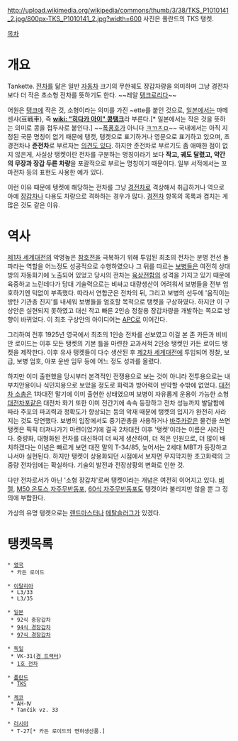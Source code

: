 http://upload.wikimedia.org/wikipedia/commons/thumb/3/38/TKS_P1010141_2.jpg/800px-TKS_P1010141_2.jpg?width=600
사진은 폴란드의 TKS 탱켓.

[[목차]]

= 개요 =
Tankette. [[전차]]를 닮은 일반 [[자동차]] 크기의 무한궤도 장갑차량을 의미하며 그냥 경전차보다 더 작은 초소형 전차를 뜻하기도 한다. ~~레알 [[탱크로리]]다~~ 

어원은 [[탱크]]에 작은 것, 소형이라는 의미를 가진 ~ette를 붙인 것으로, [[일본]]에서는 마메센샤(豆戦車), 즉 '''[[wiki: "히다카 아이" 콩탱크]]'''라 부른다.[* 일본에서는 작은 것을 뜻하는 의미로 콩을 접두사로 붙인다.] ~~[[폭풍호]]가 아니다 [[ㅋㄲㅈㅁ]]~~ 국내에서는 아직 지정된 국문 명칭이 없기 때문에 탱캣, 탱켓으로 표기하거나 영문으로 표기하고 있으며, 초경전차나 '''준전차'''로 부르자는 [http://bluegazer.egloos.com/2907280 의견도 있다]. 하지만 준전차로 부르기도 좀 애매한 점이 없지 않은게, 사실상 탱켓이란 전차를 구분하는 명칭이라기 보다 '''작고, 궤도 달렸고, 약간의 무장과 장갑 두른 차량'''을 포괄적으로 부르는 명칭이기 때문이다. 일부 서적에서는 꼬마전차 등의 표현도 사용한 예가 있다.

이런 이유 때문에 텡켓에 해당하는 전차를 그냥 [[경전차]]로 격상해서 취급하거나 역으로 아예 [[장갑차]]나 다용도 차량으로 격하하는 경우가 많다. [[경전차]] 항목의 목록과 겹치는 게 많은 것도 같은 이유.

= 역사 =
[[제1차 세계대전]]의 악명높은 [[참호전]]을 극복하기 위해 투입된 최초의 전차는 분명 전선 돌파라는 역할을 어느정도 성공적으로 수행하였으나 그 뒤를 따르는 [[보병]]들은 여전히 상대방의 자동화기에 노출되어 있었고 당시의 전차는 [[육상전함]]의 성격을 가지고 있기 때문에 육중하고 느린데다가 당대 기술력으로는 비싸고 대량생산이 어려워서 보병들을 전부 엄호하기엔 턱없이 부족했다.
따라서 연합군은 전차의 뒤, 그리고 보병의 선두에 '움직이는 방탄 기관총 진지'를 내세워 보병들을 엄호할 목적으로 탱켓을 구상하였다. 하지만 이 구상안은 실현되지 못하였고 대신 작고 빠른 2인승 정찰용 장갑차량을 개발하는 쪽으로 방향이 바뀌었다. 이 최초 구상안의 아이디어는 [[APC]]로 이어간다.

그리하여 전후 1925년 영국에서 최초의 1인승 전차를 선보였고 이걸 본 존 카든과 비비안 로이드는 이후 모든 탱켓의 기본 틀을 마련한 교과서적 2인승 탱켓인 카든 로이드 탱켓을 제작한다. 이후 유사 탱켓들이 다수 생산된 후 [[제2차 세계대전]]에 투입되어 정찰, 보급, 보병 엄호, 야포 운반 임무 등에 어느 정도 성과를 올렸다.

하지만 이미 출현했을 당시부터 본격적인 전쟁용으로 보는 것이 아니라 전투용으로는 내부치안용이나 식민지용으로 보았을 정도로 화력과 방어력이 빈약할 수밖에 없었다. [[대전차 소총]]은 1차대전 말기에 이미 출현한 상태였으며 보병이 자유롭게 운용이 가능한 소형 [[대전차포]]같은 대전차 화기 또한 이미 전간기에 속속 등장하고 전차 성능까지 발달함에 따라 주포의 파괴력과 정확도가 향상되는 등의 악재 때문에 탱켓의 입지가 완전히 사라지는 것도 당연했다. 보병의 입장에서도 중기관총을 사용하거나 [[바주카]]같은 물건을 쓰면 탱켓은 픽픽 터져나가기 마련이었기에 결국 2차대전 이후 '탱켓'이라는 이름은 사라진다. 중량화, 대형화된 전차를 대신하여 더 싸게 생산하여, 더 적은 인원으로, 더 많이 배치하겠다는 이념은 빠르게 보면 대전 말의 T-34/85, 늦어서는 2세대 MBT가 등장하고 나서야 실현된다. 하지만 탱켓이 상용화되던 시점에서 보자면 무지막지한 초고화력의 고중량 전차임에는 확실하다. 기술의 발전과 전장상황의 변화로 인한 것.

다만 전차로서가 아닌 '소형 장갑차'로써 탱켓이라는 개념은 여전히 이어지고 있다. [[비젤]], [[M50 온토스 자주무반동포]], [[60식 자주무반동포]]도 탱켓이라 불리지만 않을 뿐 그 정의에 부합한다. 

가상의 유명 탱켓으로는 [[랜드마스터]]나 [[메탈슬러그(메탈슬러그 시리즈)|메탈슬러그]]가 있겠다.

= 탱켓목록 = 
 * [[영국]]
  * 카든 로이드

 * [[이탈리아]] 
  * L3/33 
  * L3/35

 * [[일본]]
  * 92식 중장갑차
  * [[94식 경장갑차]]
  * [[97식 경장갑차]]

 * [[독일]]
  * VK-31([[경 트랙터]]) 
  * [[1호 전차]]

 * [[폴란드]]
  * [[TKS]]

 * [[체코]]
  * AH-Ⅳ
  * Tančík vz. 33

 * [[러시아]]
  * T-27[* 카든 로이드의 면허생산품.]
